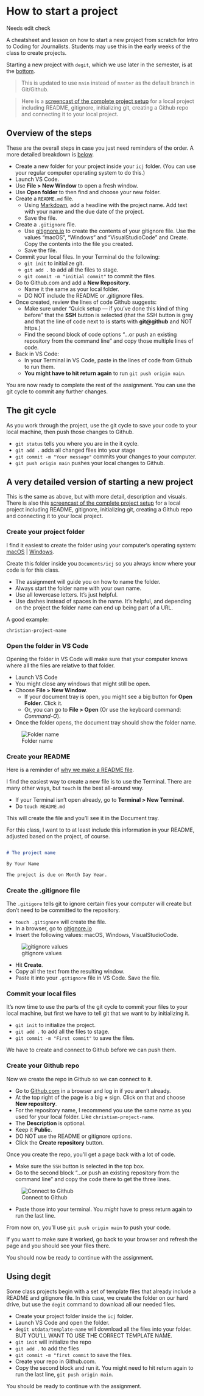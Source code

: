 # How to start a project

::: callout
Needs edit check
:::

A cheatsheet and lesson on how to start a new project from scratch for Intro to Coding for Journalists. Students may use this in the early weeks of the class to create projects.

Starting a new project with `degit`, which we use later in the semester, is at the [bottom](#using-degit).

> This is updated to use `main` instead of `master` as the default branch in Git/Github.

> Here is a [screencast of the complete project setup](https://drive.google.com/file/d/1qdL7BS6wtk14Rise5YO9MTW9FLvyRw-k/view?usp=sharing) for a local project including README, gitignore, initializing git, creating a Github repo and connecting it to your local project.

## Overview of the steps

These are the overall steps in case you just need reminders of the order. A more detailed breakdown is [below](#a-very-detailed-version-of-starting-a-new-project).

- Create a new folder for your project inside your `icj` folder. (You can use your regular computer operating system to do this.)
- Launch VS Code.
- Use **File > New Window** to open a fresh window.
- Use **Open folder** to then find and choose your new folder.
- Create a `README.md` file.
  - Using [Markdown](#create-your-README), add a headline with the project name. Add text with your name and the due date of the project.
  - Save the file.
- Create a `.gitignore` file.
  - Use [gitignore.io](https://www.gitignore.io/) to create the contents of your gitignore file. Use the values "macOS", "Windows" and "VisualStudioCode" and Create. Copy the contents into the file you created.
  - Save the file.
- Commit your local files. In your Terminal do the following:
  - `git init` to initialize git.
  - `git add .` to add all the files to stage.
  - `git commit -m "initial commit"` to commit the files.
- Go to Github.com and add a **New Repository**.
  - Name it the same as your local folder.
  - DO NOT include the README or .gitignore files.
- Once created, review the lines of code Github suggests:
  - Make sure under "Quick setup — if you’ve done this kind of thing before" that the **SSH** button is selected (that the SSH button is grey and that the line of code next to is starts with **git@github** and NOT https.)
  - Find the second block of code options "…or push an existing repository from the command line" and copy those multiple lines of code.
- Back in VS Code:
  - In your Terminal in VS Code, paste in the lines of code from Github to run them.
  - **You might have to hit return again** to run `git push origin main`.

You are now ready to complete the rest of the assignment. You can use the git cycle to commit any further changes.

## The git cycle

As you work through the project, use the git cycle to save your code to your local machine, then push those changes to Github.

- `git status` tells you where you are in the it cycle.
- `git add .` adds all changed files into your stage
- `git commit -m "Your message"` commits your changes to your computer.
- `git push origin main` pushes your local changes to Github.

## A very detailed version of starting a new project

This is the same as above, but with more detail, description and visuals. There is also this [screencast of the complete project setup](https://drive.google.com/file/d/1qdL7BS6wtk14Rise5YO9MTW9FLvyRw-k/view?usp=sharing) for a local project including README, gitignore, initializing git, creating a Github repo and connecting it to your local project.

### Create your project folder

I find it easiest to create the folder using your computer's operating system: [macOS](https://support.apple.com/guide/mac-help/organize-files-using-folders-mh26885/mac) | [Windows](https://www.laptopmag.com/articles/create-new-folder-windows-10).

Create this folder inside you `Documents/icj` so you always know where your code is for this class.

- The assignment will guide you on how to name the folder.
- Always start the folder name with your own name.
- Use all lowercase letters. It's just helpful.
- Use dashes instead of spaces in the name. It's helpful, and depending on the project the folder name can end up being part of a URL.

A good example:

`christian-project-name`

### Open the folder in VS Code

Opening the folder in VS Code will make sure that your computer knows where all the files are relative to that folder.

- Launch VS Code
- You might close any windows that might still be open.
- Choose **File > New Window**.
  - If your document tray is open, you might see a big button for **Open Folder**. Click it.
  - Or, you can go to **File > Open** (Or use the keyboard command: _Command-O_).
- Once the folder opens, the document tray should show the folder name.

![Folder name](images/00-folder-open.png)

### Create your README

Here is a reminder of [why we make a README file](https://www.makeareadme.com/).

I find the easiest way to create a new file is to use the Terminal. There are many other ways, but `touch` is the best all-around way.

- If your Terminal isn't open already, go to **Terminal > New Terminal**.
- Do `touch README.md`

This will create the file and you'll see it in the Document tray.

For this class, I want to to at least include this information in your README, adjusted based on the project, of course.

```md

# The project name

By Your Name

The project is due on Month Day Year.
```

### Create the .gitignore file

The `.gitigore` tells git to ignore certain files your computer will create but don't need to be committed to the repository.

- `touch .gitignore` will create the file.
- In a browser, go to [gitignore.io](https://gitignore.io)
- Insert the following values: macOS, Windows, VisualStudioCode.

![gitignore values](images/00-gitignore-values.png)

- Hit **Create**.
- Copy all the text from the resulting window.
- Paste it into your `.gitignore` file in VS Code. Save the file.

### Commit your local files

It's now time to use the parts of the git cycle to commit your files to your local machine, but first we have to tell git that we want to by initializing it.

- `git init` to initialize the project.
- `git add .` to add all the files to stage.
- `git commit -m "First commit"` to save the files.

We have to create and connect to Github before we can push them.

### Create your Github repo

Now we create the repo in Github so we can connect to it.

- Go to [Github.com](https://github.com) in a browser and log in if you aren't already.
- At the top right of the page is a big **+** sign. Click on that and choose **New repository**.
- For the repository name, I recommend you use the same name as you used for your local folder. Like `christian-project-name`.
- The **Description** is optional.
- Keep it **Public**.
- DO NOT use the README or gitignore options.
- Click the **Create repository** button.

Once you create the repo, you'll get a page back with a lot of code.

- Make sure the `SSH` button is selected in the top box.
- Go to the second block "…or push an existing repository from the command line" and copy the code there to get the three lines.

![Connect to Github](images/00-connect-github.png)

- Paste those into your terminal. You _might_ have to press return again to run the last line.

From now on, you'll use `git push origin main` to push your code.

If you want to make sure it worked, go back to your browser and refresh the page and you should see your files there.

You should now be ready to continue with the assignment.

## Using degit

Some class projects begin with a set of template files that already include a README and gitignore file. In this case, we create the folder on our hard drive, but use the `degit` command to download all our needed files.

- Create your project folder inside the `icj` folder.
- Launch VS Code and open the folder.
- `degit utdata/template-name` will download all the files into your folder. BUT YOU'LL WANT TO USE THE CORRECT TEMPLATE NAME.
- `git init` will initialize the repo
- `git add .` to add the files
- `git commit -m "first commit` to save the files.
- Create your repo in Github.com.
- Copy the second block and run it. You might need to hit return again to run the last line, `git push origin main`.

You should be ready to continue with the assignment.
